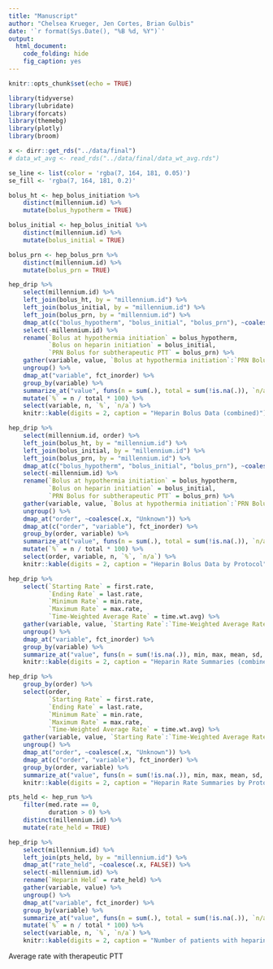 ```yaml
---
title: "Manuscript"
author: "Chelsea Krueger, Jen Cortes, Brian Gulbis"
date: '`r format(Sys.Date(), "%B %d, %Y")`'
output:
  html_document:
    code_folding: hide
    fig_caption: yes
---
```


```r
knitr::opts_chunk$set(echo = TRUE)
```

```r
library(tidyverse)
library(lubridate)
library(forcats)
library(themebg)
library(plotly)
library(broom)

x <- dirr::get_rds("../data/final")
# data_wt_avg <- read_rds("../data/final/data_wt_avg.rds")

se_line <- list(color = 'rgba(7, 164, 181, 0.05)')
se_fill <- 'rgba(7, 164, 181, 0.2)'
```

```r
bolus_ht <- hep_bolus_initiation %>%
    distinct(millennium.id) %>%
    mutate(bolus_hypotherm = TRUE)

bolus_initial <- hep_bolus_initial %>%
    distinct(millennium.id) %>%
    mutate(bolus_initial = TRUE)

bolus_prn <- hep_bolus_prn %>%
    distinct(millennium.id) %>%
    mutate(bolus_prn = TRUE)
```

```r
hep_drip %>%
    select(millennium.id) %>%
    left_join(bolus_ht, by = "millennium.id") %>%
    left_join(bolus_initial, by = "millennium.id") %>%
    left_join(bolus_prn, by = "millennium.id") %>%
    dmap_at(c("bolus_hypotherm", "bolus_initial", "bolus_prn"), ~coalesce(.x, FALSE)) %>%
    select(-millennium.id) %>%
    rename(`Bolus at hypothermia initiation` = bolus_hypotherm,
           `Bolus on heparin initiation` = bolus_initial,
           `PRN Bolus for subtherapeutic PTT` = bolus_prn) %>%
    gather(variable, value, `Bolus at hypothermia initiation`:`PRN Bolus for subtherapeutic PTT`) %>%
    ungroup() %>%
    dmap_at("variable", fct_inorder) %>%
    group_by(variable) %>%
    summarize_at("value", funs(n = sum(.), total = sum(!is.na(.)), `n/a` = sum(is.na(.))), na.rm = TRUE) %>%
    mutate(`%` = n / total * 100) %>%
    select(variable, n, `%`, `n/a`) %>%
    knitr::kable(digits = 2, caption = "Heparin Bolus Data (combined)")
```

```r
hep_drip %>%
    select(millennium.id, order) %>%
    left_join(bolus_ht, by = "millennium.id") %>%
    left_join(bolus_initial, by = "millennium.id") %>%
    left_join(bolus_prn, by = "millennium.id") %>%
    dmap_at(c("bolus_hypotherm", "bolus_initial", "bolus_prn"), ~coalesce(.x, FALSE)) %>%
    select(-millennium.id) %>%
    rename(`Bolus at hypothermia initiation` = bolus_hypotherm,
           `Bolus on heparin initiation` = bolus_initial,
           `PRN Bolus for subtherapeutic PTT` = bolus_prn) %>%
    gather(variable, value, `Bolus at hypothermia initiation`:`PRN Bolus for subtherapeutic PTT`) %>%
    ungroup() %>%
    dmap_at("order", ~coalesce(.x, "Unknown")) %>%
    dmap_at(c("order", "variable"), fct_inorder) %>%
    group_by(order, variable) %>%
    summarize_at("value", funs(n = sum(.), total = sum(!is.na(.)), `n/a` = sum(is.na(.))), na.rm = TRUE) %>%
    mutate(`%` = n / total * 100) %>%
    select(order, variable, n, `%`, `n/a`) %>%
    knitr::kable(digits = 2, caption = "Heparin Bolus Data by Protocol")
```

```r
hep_drip %>%
    select(`Starting Rate` = first.rate,
           `Ending Rate` = last.rate,
           `Minimum Rate` = min.rate,
           `Maximum Rate` = max.rate,
           `Time-Weighted Average Rate` = time.wt.avg) %>%
    gather(variable, value, `Starting Rate`:`Time-Weighted Average Rate`) %>%
    ungroup() %>%
    dmap_at("variable", fct_inorder) %>%
    group_by(variable) %>%
    summarize_at("value", funs(n = sum(!is.na(.)), min, max, mean, sd, median, `25th` = quantile(., probs = 0.25), `75th` = quantile(., probs = 0.75), `n/a` = sum(is.na(.))), na.rm = TRUE) %>%
    knitr::kable(digits = 2, caption = "Heparin Rate Summaries (combined)")
```

```r
hep_drip %>%
    group_by(order) %>%
    select(order,
           `Starting Rate` = first.rate,
           `Ending Rate` = last.rate,
           `Minimum Rate` = min.rate,
           `Maximum Rate` = max.rate,
           `Time-Weighted Average Rate` = time.wt.avg) %>%
    gather(variable, value, `Starting Rate`:`Time-Weighted Average Rate`) %>%
    ungroup() %>%
    dmap_at("order", ~coalesce(.x, "Unknown")) %>%
    dmap_at(c("order", "variable"), fct_inorder) %>%
    group_by(order, variable) %>%
    summarize_at("value", funs(n = sum(!is.na(.)), min, max, mean, sd, median, `25th` = quantile(., probs = 0.25), `75th` = quantile(., probs = 0.75), `n/a` = sum(is.na(.))), na.rm = TRUE) %>%
    knitr::kable(digits = 2, caption = "Heparin Rate Summaries by Protocol")
```

```r
pts_held <- hep_run %>%
    filter(med.rate == 0,
           duration > 0) %>%
    distinct(millennium.id) %>%
    mutate(rate_held = TRUE)

hep_drip %>%
    select(millennium.id) %>%
    left_join(pts_held, by = "millennium.id") %>%
    dmap_at("rate_held", ~coalesce(.x, FALSE)) %>%
    select(-millennium.id) %>%
    rename(`Heparin Held` = rate_held) %>%
    gather(variable, value) %>%
    ungroup() %>%
    dmap_at("variable", fct_inorder) %>%
    group_by(variable) %>%
    summarize_at("value", funs(n = sum(.), total = sum(!is.na(.)), `n/a` = sum(is.na(.))), na.rm = TRUE) %>%
    mutate(`%` = n / total * 100) %>%
    select(variable, n, `%`, `n/a`) %>%
    knitr::kable(digits = 2, caption = "Number of patients with heparin held during infusion")
```

Average rate with therapeutic PTT

